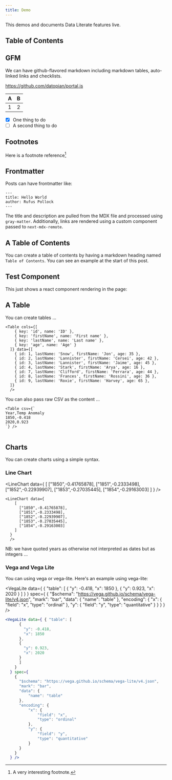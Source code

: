```yaml
---
title: Demo
---
```


This demos and documents Data Literate features live.

## Table of Contents

## GFM

We can have github-flavored markdown including markdown tables, auto-linked links and checklists.

https://github.com/datopian/portal.js

| A | B |
|---|---|
| 1 | 2 |

* [x] One thing to do
* [ ] A second thing to do

## Footnotes

Here is a footnote reference[^1]

[^1]: A very interesting footnote.

## Frontmatter

Posts can have frontmatter like:

```
---
title: Hello World
author: Rufus Pollock
---
```

The title and description are pulled from the MDX file and processed using `gray-matter`. Additionally, links are rendered using a custom component passed to `next-mdx-remote`.

## A Table of Contents

You can create a table of contents by having a markdown heading named `Table of Contents`. You can see an example at the start of this post.

## Test Component

This just shows a react component rendering in the page:

<TestComponent name="you" />

## A Table

You can create tables ...

```
<Table cols={[
    { key: 'id', name: 'ID' },
    { key: 'firstName', name: 'First name' },
    { key: 'lastName', name: 'Last name' },
    { key: 'age', name: 'Age' }
  ]} data={[
    { id: 1, lastName: 'Snow', firstName: 'Jon', age: 35 },
    { id: 2, lastName: 'Lannister', firstName: 'Cersei', age: 42 },
    { id: 3, lastName: 'Lannister', firstName: 'Jaime', age: 45 },
    { id: 4, lastName: 'Stark', firstName: 'Arya', age: 16 },
    { id: 7, lastName: 'Clifford', firstName: 'Ferrara', age: 44 },
    { id: 8, lastName: 'Frances', firstName: 'Rossini', age: 36 },
    { id: 9, lastName: 'Roxie', firstName: 'Harvey', age: 65 },
  ]}
  />
```

<Table cols={[
    { key: 'id', name: 'ID' },
    { key: 'firstName', name: 'First name' },
    { key: 'lastName', name: 'Last name' },
    { key: 'age', name: 'Age' }
  ]} data={[
    { id: 1, lastName: 'Snow', firstName: 'Jon', age: 35 },
    { id: 2, lastName: 'Lannister', firstName: 'Cersei', age: 42 },
    { id: 3, lastName: 'Lannister', firstName: 'Jaime', age: 45 },
    { id: 4, lastName: 'Stark', firstName: 'Arya', age: 16 },
    { id: 7, lastName: 'Clifford', firstName: 'Ferrara', age: 44 },
    { id: 8, lastName: 'Frances', firstName: 'Rossini', age: 36 },
    { id: 9, lastName: 'Roxie', firstName: 'Harvey', age: 65 },
  ]}
  />

You can also pass raw CSV as the content ...

```
<Table csv={`
Year,Temp Anomaly
1850,-0.418
2020,0.923
`} />
```

<Table csv={`
Year,Temp Anomaly,
1850,-0.418
2020,0.923
`} />


## Charts

You can create charts using a simple syntax.

### Line Chart

<LineChart data={
    [
      ["1850",-0.41765878],
      ["1851",-0.2333498],
      ["1852",-0.22939907],
      ["1853",-0.27035445],
      ["1854",-0.29163003]
    ]
  }
  />

```
<LineChart data={
    [
      ["1850",-0.41765878],
      ["1851",-0.2333498],
      ["1852",-0.22939907],
      ["1853",-0.27035445],
      ["1854",-0.29163003]
    ]
  }
  />
```

NB: we have quoted years as otherwise not interpreted as dates but as integers ...


### Vega and Vega Lite

You can using vega or vega-lite. Here's an example using vega-lite:

<VegaLite data={ { "table": [
      {
        "y": -0.418,
        "x": 1850
      },
      {
        "y": 0.923,
        "x": 2020
      }
      ]
    }
  } spec={
    {
      "$schema": "https://vega.github.io/schema/vega-lite/v4.json",
      "mark": "bar",
      "data": {
          "name": "table"
      },
      "encoding": {
          "x": {
              "field": "x",
              "type": "ordinal"
          },
          "y": {
              "field": "y",
              "type": "quantitative"
          }
      }
    }
  } />


```jsx
<VegaLite data={ { "table": [
      {
        "y": -0.418,
        "x": 1850
      },
      {
        "y": 0.923,
        "x": 2020
      }
      ]
    }
  } spec={
    {
      "$schema": "https://vega.github.io/schema/vega-lite/v4.json",
      "mark": "bar",
      "data": {
          "name": "table"
      },
      "encoding": {
          "x": {
              "field": "x",
              "type": "ordinal"
          },
          "y": {
              "field": "y",
              "type": "quantitative"
          }
      }
    }
  } />

```

